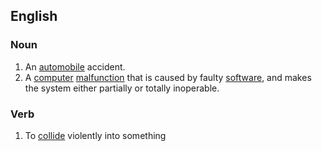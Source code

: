 ==English==
===Noun===
#An [[automobile]] accident.
#A [[computer]] [[malfunction]] that is caused by faulty [[software]], and makes the system either partially or totally inoperable.

===Verb===
#To [[collide]] violently into something